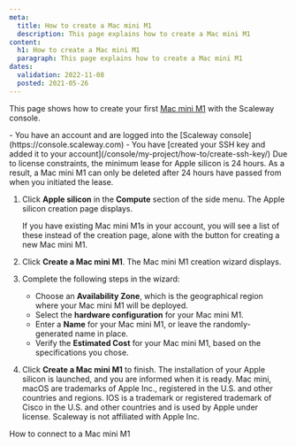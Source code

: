 ```yaml
---
meta:
  title: How to create a Mac mini M1
  description: This page explains how to create a Mac mini M1
content:
  h1: How to create a Mac mini M1
  paragraph: This page explains how to create a Mac mini M1
dates:
  validation: 2022-11-08
  posted: 2021-05-26
---
```


This page shows how to create your first [Mac mini M1](/compute/apple-silicon/concepts#mac-mini-m1) with the Scaleway console.

<Macro id="iam-requirements" />

<Message type="requirement">
  - You have an account and are logged into the [Scaleway console](https://console.scaleway.com)
  - You have [created your SSH key and added it to your account](/console/my-project/how-to/create-ssh-key/)
</Message>


<Message type="important">
  Due to license constraints, the minimum lease for Apple silicon is 24 hours. As a result, a Mac mini M1 can only be deleted after 24 hours have passed from when you initiated the lease.
</Message>

1. Click **Apple silicon** in the **Compute** section of the side menu. The Apple silicon creation page displays. 
    <Lightbox src="scaleway-m1-splash.webp" alt="" />
    
    <Message type="note">
      If you have existing Mac mini M1s in your account, you will see a list of
      these instead of the creation page, alone with the <Icon name="plus" />
      button for creating a new Mac mini M1.
    </Message>
2. Click **Create a Mac mini M1**. The Mac mini M1 creation wizard displays.
3. Complete the following steps in the wizard: 
    - Choose an **Availability Zone**, which is the geographical region where your Mac mini M1 will be deployed.
    - Select the **hardware configuration** for your Mac mini M1. 
    - Enter a **Name** for your Mac mini M1, or leave the randomly-generated name in place. 
    - Verify the **Estimated Cost** for your Mac mini M1, based on the specifications you chose.
4. Click **Create a Mac mini M1** to finish. The installation of your Apple silicon is launched, and you are informed when it is ready.
    <Message type="note">
      Mac mini, macOS are trademarks of Apple Inc., registered in the U.S. and other countries and regions. IOS is a trademark or registered trademark of Cisco in the U.S. and other countries and is used by Apple under license. Scaleway is not affiliated with Apple Inc.
    </Message> 


<Navigation title="See Also">
  <NextButton to="/compute/apple-silicon/how-to/connect-to-mac-mini-m1/">How to connect to a Mac mini M1</NextButton>
</Navigation>